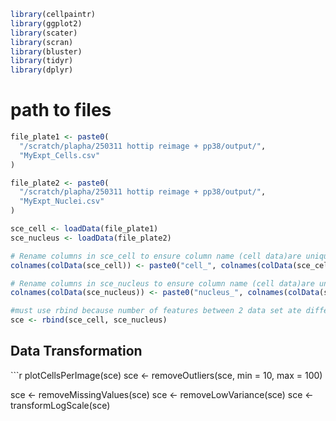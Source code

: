 ```r
library(cellpaintr)
library(ggplot2)
library(scater)
library(scran)
library(bluster)
library(tidyr)
library(dplyr)
```

# path to files

```r

file_plate1 <- paste0(
  "/scratch/plapha/250311 hottip reimage + pp38/output/",
  "MyExpt_Cells.csv"
)

file_plate2 <- paste0(
  "/scratch/plapha/250311 hottip reimage + pp38/output/",
  "MyExpt_Nuclei.csv"
)

sce_cell <- loadData(file_plate1)
sce_nucleus <- loadData(file_plate2)

# Rename columns in sce_cell to ensure column name (cell data)are unique
colnames(colData(sce_cell)) <- paste0("cell_", colnames(colData(sce_cell)))

# Rename columns in sce_nucleus to ensure column name (cell data)are unique
colnames(colData(sce_nucleus)) <- paste0("nucleus_", colnames(colData(sce_nucleus)))

#must use rbind because number of features between 2 data set ate different
sce <- rbind(sce_cell, sce_nucleus)

```

## Data Transformation
```r
plotCellsPerImage(sce)
sce <- removeOutliers(sce, min = 10, max = 100)

sce <- removeMissingValues(sce)
sce <- removeLowVariance(sce)
sce <- transformLogScale(sce)
